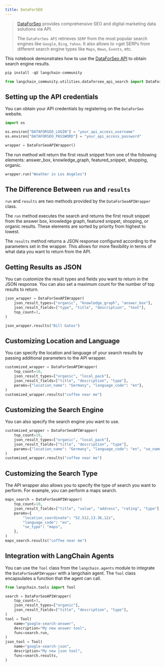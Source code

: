 ```yaml
---
title: DataForSEO
---
```


>[DataForSeo](https://dataforseo.com/) provides comprehensive SEO and digital marketing data solutions via API.
>
>The `DataForSeo API` retrieves `SERP` from the most popular search engines like `Google`, `Bing`, `Yahoo`. It also allows to >get SERPs from different search engine types like `Maps`, `News`, `Events`, etc.

This notebook demonstrates how to use the [DataForSeo API](https://dataforseo.com/apis) to obtain search engine results.

```python
pip install -qU langchain-community
```

```python
from langchain_community.utilities.dataforseo_api_search import DataForSeoAPIWrapper
```

## Setting up the API credentials

You can obtain your API credentials by registering on the `DataForSeo` website.

```python
import os

os.environ["DATAFORSEO_LOGIN"] = "your_api_access_username"
os.environ["DATAFORSEO_PASSWORD"] = "your_api_access_password"

wrapper = DataForSeoAPIWrapper()
```

The run method will return the first result snippet from one of the following elements: answer_box, knowledge_graph, featured_snippet, shopping, organic.

```python
wrapper.run("Weather in Los Angeles")
```

## The Difference Between `run` and `results`

`run` and `results` are two methods provided by the `DataForSeoAPIWrapper` class.

The `run` method executes the search and returns the first result snippet from the answer box, knowledge graph, featured snippet, shopping, or organic results. These elements are sorted by priority from highest to lowest.

The `results` method returns a JSON response configured according to the parameters set in the wrapper. This allows for more flexibility in terms of what data you want to return from the API.

## Getting Results as JSON

You can customize the result types and fields you want to return in the JSON response. You can also set a maximum count for the number of top results to return.

```python
json_wrapper = DataForSeoAPIWrapper(
    json_result_types=["organic", "knowledge_graph", "answer_box"],
    json_result_fields=["type", "title", "description", "text"],
    top_count=3,
)
```

```python
json_wrapper.results("Bill Gates")
```

## Customizing Location and Language

You can specify the location and language of your search results by passing additional parameters to the API wrapper.

```python
customized_wrapper = DataForSeoAPIWrapper(
    top_count=10,
    json_result_types=["organic", "local_pack"],
    json_result_fields=["title", "description", "type"],
    params={"location_name": "Germany", "language_code": "en"},
)
customized_wrapper.results("coffee near me")
```

## Customizing the Search Engine

You can also specify the search engine you want to use.

```python
customized_wrapper = DataForSeoAPIWrapper(
    top_count=10,
    json_result_types=["organic", "local_pack"],
    json_result_fields=["title", "description", "type"],
    params={"location_name": "Germany", "language_code": "en", "se_name": "bing"},
)
customized_wrapper.results("coffee near me")
```

## Customizing the Search Type

The API wrapper also allows you to specify the type of search you want to perform. For example, you can perform a maps search.

```python
maps_search = DataForSeoAPIWrapper(
    top_count=10,
    json_result_fields=["title", "value", "address", "rating", "type"],
    params={
        "location_coordinate": "52.512,13.36,12z",
        "language_code": "en",
        "se_type": "maps",
    },
)
maps_search.results("coffee near me")
```

## Integration with LangChain Agents

You can use the `Tool` class from the `langchain.agents` module to integrate the `DataForSeoAPIWrapper` with a langchain agent. The `Tool` class encapsulates a function that the agent can call.

```python
from langchain.tools import Tool

search = DataForSeoAPIWrapper(
    top_count=3,
    json_result_types=["organic"],
    json_result_fields=["title", "description", "type"],
)
tool = Tool(
    name="google-search-answer",
    description="My new answer tool",
    func=search.run,
)
json_tool = Tool(
    name="google-search-json",
    description="My new json tool",
    func=search.results,
)
```
